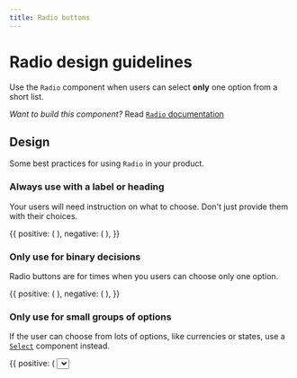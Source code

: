 ```yaml
---
title: Radio buttons
---
```




# Radio design guidelines

Use the `Radio` component when users can select **only** one option from a short list.

*Want to build this component?* Read [`Radio` documentation](/Develop/Radio)

## Design

Some best practices for using `Radio` in your product.

### Always use with a label or heading

Your users will need instruction on what to choose. Don't just provide them with their choices.

<DoDont>
  {{
    positive: (
      <Box>
      <Field label="Would you like alerts when the price changes?">
            <Radio label="Yes" required="true" my={2} />
            <Radio label="No" required="true" my={2} />
      </Field>
      </Box>
    ),
    negative: (
      <Box>
      <Radio label="Give me price changes" required="true" my={2} />
      <Radio label="Don't give me price changes" required="true" my={2} />
      </Box>
    ),
  }}
</DoDont>

### Only use for binary decisions

Radio buttons are for times when you users can choose only one option.

<DoDont>
  {{
    positive: (
      <Box>
        <Field label="Would you like alerts when the price changes?">
          <Radio label="Yes" required="true" my={2} />
          <Radio label="No" required="true" my={2} />
        </Field>
      </Box>
    ),
    negative: (
      <Box>
        <Field label="Choose any currencies you'd like to track">
          <Radio label="Ether (ETH)" required="true" my={2} />
          <Radio label="Bitcoin (BTC)" required="true" my={2} />
          <Radio label="Ethereum Classic (ETC)" required="true" my={2} />
          <Radio label="Litecoin (LTC)" required="true" my={2} />
        </Field>
      </Box>
    ),
  }}
</DoDont>

### Only use for small groups of options

If the user can choose from lots of options, like currencies or states, use a [`Select`](/Develop/Select) component instead.

<DoDont>
  {{
    positive: (
      <Box>
        <Field label="Choose your default currency">
          <Select
            items={[
              'ETH - Ether',
              'BTC - Bitcoin',
              'GNO - Gnosis',
              'GNT - Golem',
              'REP - Augur',
              'XRP - Ripple',
              'USD - Dollars',
              'GBP - Pounds',
              'YEN',
              'INR - Rupees',
            ]}
          />
        </Field>
      </Box>
    ),
    negative: (
      <Box>
        <Field required="true" label="Choose your default currency">
          <Radio label="ETH - Ether" required="true" my={2} />
          <Radio label="BTC - Bitcoin" required="true" my={2} />
          <Radio label="USD - Dollars" required="true" my={2} />
          <Radio label="GBP - Pounds" required="true" my={2} />
          <Radio label="XRP - Ripple" required="true" my={2} />
          <Radio label="GNO - Gnosis" required="true" my={2} />
          <Radio label="GNT - Golem" required="true" my={2} />
          <Radio label="REP - Augur" required="true" my={2} />
          <Radio label="YEN" required="true" my={2} />
          <Radio label="INR - Rupee" required="true" my={2} />
        </Field>
      </Box>
      ),
    }}
    </DoDont>

## Related components

- [`Select`](/Develop/Select) - When users can only choose one option from a long list
- [`Checkbox`](/Develop/Checkbox) – When users can choose 0 or multiple options from a list
